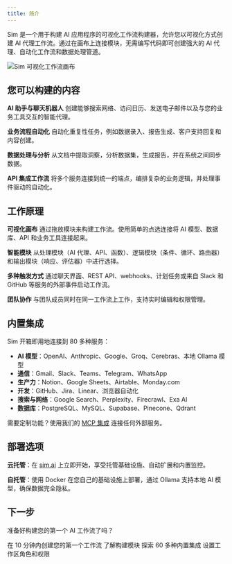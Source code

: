 ```yaml
---
title: 简介
---
```



Sim 是一个用于构建 AI 应用程序的可视化工作流构建器，允许您以可视化方式创建 AI 代理工作流。通过在画布上连接模块，无需编写代码即可创建强大的 AI 代理、自动化工作流和数据处理管道。

<div className="flex justify-center">
  <Image
    src="/static/introduction.png"
    alt="Sim 可视化工作流画布"
    width={700}
    height={450}
    className="my-6"
  />
</div>

## 您可以构建的内容

**AI 助手与聊天机器人**
创建能够搜索网络、访问日历、发送电子邮件以及与您的业务工具交互的智能代理。

**业务流程自动化**
自动化重复性任务，例如数据录入、报告生成、客户支持回复和内容创建。

**数据处理与分析**
从文档中提取洞察，分析数据集，生成报告，并在系统之间同步数据。

**API 集成工作流**
将多个服务连接到统一的端点，编排复杂的业务逻辑，并处理事件驱动的自动化。

## 工作原理

**可视化画布**
通过拖放模块来构建工作流。使用简单的点选连接将 AI 模型、数据库、API 和业务工具连接起来。

**智能模块**
从处理模块（AI 代理、API、函数）、逻辑模块（条件、循环、路由器）和输出模块（响应、评估器）中进行选择。

**多种触发方式**
通过聊天界面、REST API、webhooks、计划任务或来自 Slack 和 GitHub 等服务的外部事件启动工作流。

**团队协作**
与团队成员同时在同一工作流上工作，支持实时编辑和权限管理。

## 内置集成

Sim 开箱即用地连接到 80 多种服务：

- **AI 模型**：OpenAI、Anthropic、Google、Groq、Cerebras、本地 Ollama 模型
- **通信**：Gmail、Slack、Teams、Telegram、WhatsApp  
- **生产力**：Notion、Google Sheets、Airtable、Monday.com
- **开发**：GitHub、Jira、Linear、浏览器自动化
- **搜索与网络**：Google Search、Perplexity、Firecrawl、Exa AI
- **数据库**：PostgreSQL、MySQL、Supabase、Pinecone、Qdrant

需要定制功能？使用我们的 [MCP 集成](/mcp) 连接任何外部服务。

## 部署选项

**云托管**：在 [sim.ai](https://sim.ai) 上立即开始，享受托管基础设施、自动扩展和内置监控。

**自托管**：使用 Docker 在您自己的基础设施上部署，通过 Ollama 支持本地 AI 模型，确保数据完全隐私。

## 下一步

准备好构建您的第一个 AI 工作流了吗？

<Cards>
  <Card title="快速入门" href="/getting-started">
    在 10 分钟内创建您的第一个工作流
  </Card>
  <Card title="工作流模块" href="/blocks">
    了解构建模块
  </Card>
  <Card title="工具与集成" href="/tools">
    探索 60 多种内置集成
  </Card>
  <Card title="团队权限" href="/permissions/roles-and-permissions">
    设置工作区角色和权限
  </Card>
</Cards>
